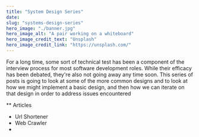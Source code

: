 ```yaml
---
title: "System Design Series"
date: 
slug: "systems-design-series"
hero_image: "./banner.jpg"
hero_image_alt: "A pair working on a whiteboard"
hero_image_credit_text: "Unsplash"
hero_image_credit_link: "https://unsplash.com/"
---
```


For a long time, some sort of technical test has been a component of the interview process for most software development roles. While their efficacy has been debated, they're also not going away any time soon. This series of posts is going to look at some of the more common designs and to look at how we might implement a basic design, and then how we can iterate on that design in order to address issues encountered

** Articles

* Url Shortener
* Web Crawler
* 
